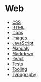 # Web

- [CSS](web/css)
- [HTML](web/html)
- [Icons](web/icons)
- [Images](web/images)
- [JavaScript](web/js)
- [Manuals](web/manuals)
- [Markdown](web/markdown)
- [React](web/react)
- [Tests](web/tests)
- [Tooling](web/tools)
- [Typography](web/typography)
